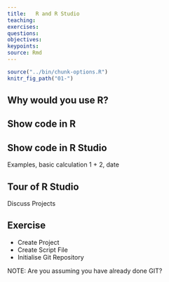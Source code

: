 ```yaml
---
title:   R and R Studio 
teaching: 
exercises: 
questions:
objectives:
keypoints:
source: Rmd
---
```


```r
source("../bin/chunk-options.R")
knitr_fig_path("01-")
```

## Why would you use R?

## Show code in R 

## Show code in R Studio
Examples, basic calculation 1 + 2, date

## Tour of R Studio
Discuss Projects

## Exercise
* Create Project
* Create Script File
* Initialise Git Repository

NOTE:  Are you assuming you have already done GIT?





